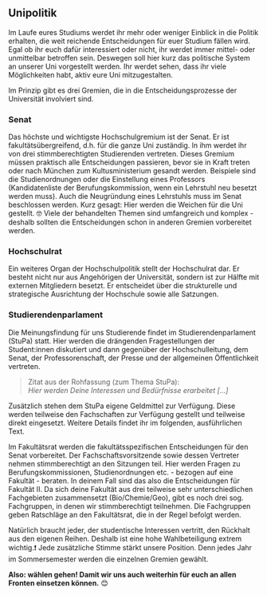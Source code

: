 ## Unipolitik {#unipolitik}

Im Laufe eures Studiums werdet ihr mehr oder weniger Einblick in die Politik erhalten, die weit reichende Entscheidungen für euer Studium fällen wird.
Egal ob ihr euch dafür interessiert oder nicht, ihr werdet immer mittel- oder unmittelbar betroffen sein. Deswegen soll hier kurz das politische System an unserer Uni vorgestellt werden.
Ihr werdet sehen, dass ihr viele Möglichkeiten habt, aktiv eure Uni mitzugestalten.

Im Prinzip gibt es drei Gremien, die in die Entscheidungsprozesse der Universität involviert sind.

### Senat {-}

Das höchste und wichtigste Hochschulgremium ist der Senat. Er ist fakultätsübergreifend, d.h. für die ganze Uni zuständig. ln ihm werdet ihr von drei stimmberechtigten Studierenden vertreten.
Dieses Gremium müssen praktisch alle Entscheidungen passieren, bevor sie in Kraft treten oder nach München zum Kultusministerium gesandt werden.
Beispiele sind die Studienordnungen oder die Einstellung eines Professors (Kandidatenliste der Berufungskommission, wenn ein Lehrstuhl neu besetzt werden muss).
Auch die Neugründung eines Lehrstuhls muss im Senat beschlossen werden. Kurz gesagt: Hier werden die Weichen für die Uni gestellt. 🤓
Viele der behandelten Themen sind umfangreich und komplex - deshalb sollten die Entscheidungen schon in anderen Gremien vorbereitet werden.

### Hochschulrat {-}

Ein weiteres Organ der Hochschulpolitik stellt der Hochschulrat dar. Er besteht nicht nur aus Angehörigen der Universität, sondern ist zur Hälfte mit externen Mitgliedern besetzt.
Er entscheidet über die strukturelle und strategische Ausrichtung der Hochschule sowie alle Satzungen.

### Studierendenparlament {-}

Die Meinungsfindung für uns Studierende findet im Studierendenparlament (StuPa) statt. Hier werden die drängenden Fragestellungen der Student:innen diskutiert und dann gegenüber der Hochschulleitung, dem Senat, der Professorenschaft, der Presse und der allgemeinen Öffentlichkeit vertreten.

> Zitat aus der Rohfassung (zum Thema StuPa):<br>
> *Hier werden Deine Interessen und Bedürfnisse erarbeitet [...]*

Zusätzlich stehen dem StuPa eigene Geldmittel zur Verfügung. Diese werden teilweise den Fachschaften zur Verfügung gestellt und teilweise direkt eingesetzt.
Weitere Details findet ihr im folgenden, ausführlichen Text.

Im Fakultätsrat werden die fakultätsspezifischen Entscheidungen für den Senat vorbereitet. Der Fachschaftsvorsitzende sowie dessen Vertreter nehmen stimmberechtigt an den Sitzungen teil.
Hier werden Fragen zu Berufungskommissionen, Studienordnungen etc. - bezogen auf eine Fakultät - beraten. In deinem Fall sind das also die Entscheidungen für Fakultät II.
Da sich deine Fakultät aus drei teilweise sehr unterschiedlichen Fachgebieten zusammensetzt (Bio/Chemie/Geo), gibt es noch drei sog. Fachgruppen, in denen wir stimmberechtigt teilnehmen.
Die Fachgruppen geben Ratschläge an den Fakultätsrat, die in der Regel befolgt werden.

Natürlich braucht jeder, der studentische Interessen vertritt, den Rückhalt aus den eigenen Reihen. Deshalb ist eine hohe Wahlbeteiligung extrem wichtig.❗
Jede zusätzliche Stimme stärkt unsere Position. Denn jedes Jahr im Sommersemester werden die einzelnen Gremien gewählt.

**Also: wählen gehen! Damit wir uns auch weiterhin für euch an allen Fronten einsetzen können.** 😊
